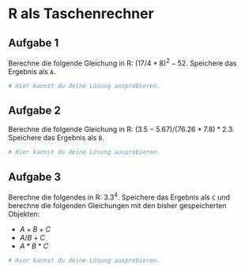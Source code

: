 
# R als Taschenrechner 


## Aufgabe 1

Berechne die folgende Gleichung in R:  $(17/4 * 8)^2 - 52$. Speichere das Ergebnis als `A`.


```r
# Hier kannst du deine Lösung ausprobieren.


```



## Aufgabe 2

Berechne die folgende Gleichung in R: $(3.5 - 5.67) / (76.26 * 7.8) * 2.3$. Speichere das Ergebnis als `B`. 

```r
# Hier kannst du deine Lösung ausprobieren.


```



## Aufgabe 3

Berechne die folgendes in R: $3.3^4$. Speichere das Ergebnis als `C` und berechne die folgenden Gleichungen mit den bisher gespeicherten Objekten: 

* $A + B + C$ 
* $A/B + C$
* $A * B * C$

```r
# Hier kannst du deine Lösung ausprobieren.


```

